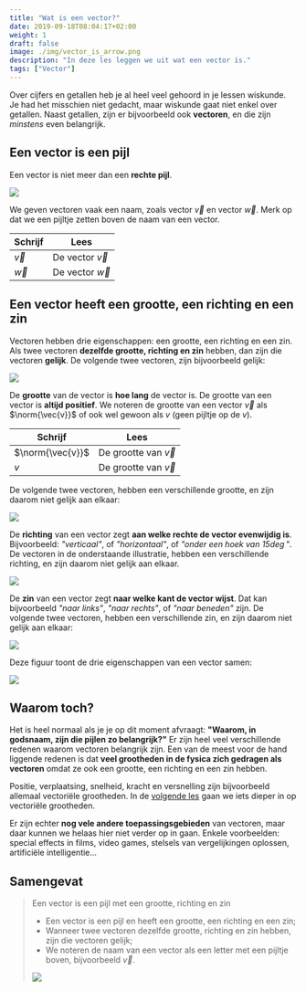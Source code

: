 ```yaml
---
title: "Wat is een vector?"
date: 2019-09-18T08:04:17+02:00
weight: 1
draft: false
image: ./img/vector_is_arrow.png
description: "In deze les leggen we uit wat een vector is."
tags: ["Vector"]
---
```


Over cijfers en getallen heb je al heel veel gehoord in je lessen wiskunde. Je
had het misschien niet gedacht, maar wiskunde gaat niet enkel over getallen.
Naast getallen, zijn er bijvoorbeeld ook **vectoren**, en die zijn _minstens_
even belangrijk.

## Een vector is een pijl

Een vector is niet meer dan een **rechte pijl**.

![](img/vector_is_arrow.png)

We geven vectoren vaak een naam, zoals vector $\vec{v}$ en vector $\vec{w}$.
Merk op dat we een pijltje zetten boven de naam van een vector.

| Schrijf   | Lees                |
| --------- | ------------------- |
| $\vec{v}$ | De vector $\vec{v}$ |
| $\vec{w}$ | De vector $\vec{w}$ |

## Een vector heeft een grootte, een richting en een zin

Vectoren hebben drie eigenschappen: een grootte, een richting en een zin. Als
twee vectoren **dezelfde grootte, richting en zin** hebben, dan zijn die
vectoren **gelijk**. De volgende twee vectoren, zijn bijvoorbeeld gelijk:

![](img/equal_vectors.png)

De **grootte** van de vector is **hoe lang** de vector is. De grootte van een
vector is **altijd positief**. We noteren de grootte van een vector $\vec{v}$
als $\norm{\vec{v}}$ of ook wel gewoon als $v$ <Mute>(geen pijltje op de
$v$)</Mute>.

| Schrijf          | Lees                     |
| ---------------- | ------------------------ |
| $\norm{\vec{v}}$ | De grootte van $\vec{v}$ |
| $v$              | De grootte van $\vec{v}$ |

De volgende twee vectoren, hebben een verschillende grootte, en
zijn daarom niet gelijk aan elkaar:

![](img/diff_length.png)

De **richting** van een vector zegt **aan welke rechte de vector evenwijdig
is**. Bijvoorbeeld: _"verticaal"_, of _"horizontaal"_, of _"onder een hoek van
$15\deg$"_. De vectoren in de onderstaande illustratie, hebben een verschillende
richting, en zijn daarom niet gelijk aan elkaar.

![](img/diff_richting.png)

De **zin** van een vector zegt **naar welke kant de vector wijst**. Dat kan
bijvoorbeeld _"naar links"_, _"naar rechts"_, of _"naar beneden"_ zijn. De
volgende twee vectoren, hebben een verschillende zin, en zijn daarom niet gelijk
aan elkaar:

![](img/diff_zin.png)

Deze figuur toont de drie eigenschappen van een vector samen:

![](img/vector_props.png)

## Waarom toch?

Het is heel normaal als je je op dit moment afvraagt: **"Waarom, in godsnaam,
zijn die pijlen zo belangrijk?"** Er zijn heel veel verschillende redenen waarom
vectoren belangrijk zijn. Een van de meest voor de hand liggende redenen is dat
**veel grootheden in de fysica zich gedragen als vectoren** omdat ze ook een
grootte, een richting en een zin hebben.

Positie, verplaatsing, snelheid, kracht
en versnelling zijn bijvoorbeeld allemaal vectoriële grootheden. In de [volgende
les](../vectoriele_grootheden) gaan we iets dieper in op vectoriële grootheden.

Er zijn echter **nog vele andere toepassingsgebieden** van vectoren, maar daar
kunnen we helaas hier niet verder op in gaan. Enkele voorbeelden: special
effects in films, video games, stelsels van vergelijkingen oplossen, artificiële
intelligentie...

## Samengevat

> Een vector is een pijl met een grootte, richting en zin
> 
> -   Een vector is een pijl en heeft een grootte, een richting en een zin;
> -   Wanneer twee vectoren dezelfde grootte, richting en zin hebben, zijn die
>     vectoren gelijk;
> -   We noteren de naam van een vector als een letter met een pijltje boven,
>     bijvoorbeeld $\vec{v}$.
> 
> ![](img/summary.png)
